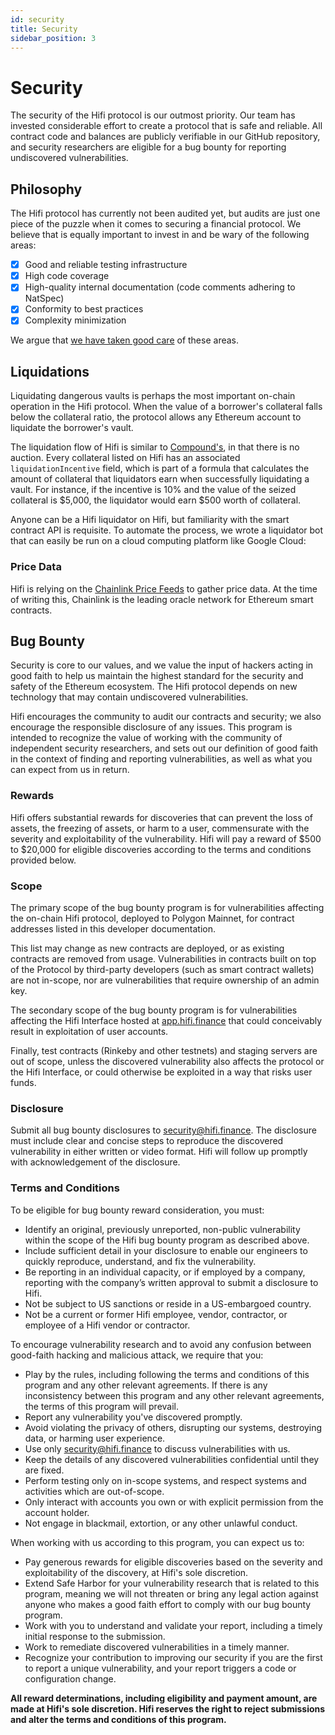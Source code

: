 ```yaml
---
id: security
title: Security
sidebar_position: 3
---
```



# Security

The security of the Hifi protocol is our outmost priority. Our team has invested considerable effort to create a
protocol that is safe and reliable. All contract code and balances are publicly verifiable in our GitHub repository, and
security researchers are eligible for a bug bounty for reporting undiscovered vulnerabilities.

## Philosophy

The Hifi protocol has currently not been audited yet, but audits are just one piece of the puzzle when it comes to securing a
financial protocol. We believe that is equally important to invest in and be wary of the following areas:

- [x] Good and reliable testing infrastructure
- [x] High code coverage
- [x] High-quality internal documentation (code comments adhering to NatSpec)
- [x] Conformity to best practices
- [x] Complexity minimization

We argue that [we have taken good care](https://twitter.com/PaulRBerg/status/1467253180484317186) of these areas.

## Liquidations

Liquidating dangerous vaults is perhaps the most important on-chain operation in the Hifi protocol. When the value of a
borrower's collateral falls below the collateral ratio, the protocol allows any Ethereum account to liquidate the
borrower's vault.

The liquidation flow of Hifi is similar to [Compound's](https://compound.finance/), in that there is no auction. Every
collateral listed on Hifi has an associated `liquidationIncentive` field, which is part of a formula that calculates the
amount of collateral that liquidators earn when successfully liquidating a vault. For instance, if the incentive is 10%
and the value of the seized collateral is $5,000, the liquidator would earn $500 worth of collateral.

Anyone can be a Hifi liquidator on Hifi, but familiarity with the smart contract API is requisite. To automate the
process, we wrote a liquidator bot that can easily be run on a cloud computing platform like Google Cloud:

<LinkPreview
  href="https://github.com/hifi-finance/hifi-liquidator-js"
  icon="github"
  subtitle="GitHub"
  title="GitHub - hifi-finance/hifi-liquidator-js: Utility for automatically liquidating underwater accounts in Hifi"
/>

### Price Data

Hifi is relying on the [Chainlink Price Feeds](https://docs.chain.link/) to gather price data. At the time of writing this, Chainlink is the leading
oracle network for Ethereum smart contracts.

## Bug Bounty

Security is core to our values, and we value the input of hackers acting in good faith to help us maintain the highest
standard for the security and safety of the Ethereum ecosystem. The Hifi protocol depends on new technology that may
contain undiscovered vulnerabilities.

Hifi encourages the community to audit our contracts and security; we also encourage the responsible disclosure of any issues. This program is intended to recognize the value of working with the community of independent security researchers, and sets out our definition of good faith in the context of finding and reporting vulnerabilities, as well as what you can expect from us in return.

### Rewards

Hifi offers substantial rewards for discoveries that can prevent the loss of assets, the freezing of assets, or harm to
a user, commensurate with the severity and exploitability of the vulnerability. Hifi will pay a reward of $500 to
\$20,000 for eligible discoveries according to the terms and conditions provided below.

### Scope

The primary scope of the bug bounty program is for vulnerabilities affecting the on-chain Hifi protocol, deployed to
Polygon Mainnet, for contract addresses listed in this developer documentation.

This list may change as new contracts are deployed, or as existing contracts are removed from usage. Vulnerabilities in
contracts built on top of the Protocol by third-party developers (such as smart contract wallets) are not in-scope, nor
are vulnerabilities that require ownership of an admin key.

The secondary scope of the bug bounty program is for vulnerabilities affecting the Hifi Interface hosted at
[app.hifi.finance](https://app.hifi.finance) that could conceivably result in exploitation of user accounts.

Finally, test contracts (Rinkeby and other testnets) and staging servers are out of scope, unless the discovered
vulnerability also affects the protocol or the Hifi Interface, or could otherwise be exploited in a way that risks user
funds.

### Disclosure

Submit all bug bounty disclosures to [security@hifi.finance](mailto:security@hifi.finance). The disclosure must include
clear and concise steps to reproduce the discovered vulnerability in either written or video format. Hifi will follow up
promptly with acknowledgement of the disclosure.

### Terms and Conditions

To be eligible for bug bounty reward consideration, you must:

- Identify an original, previously unreported, non-public vulnerability within the scope of the Hifi bug bounty program as
  described above.
- Include sufficient detail in your disclosure to enable our engineers to quickly reproduce, understand,
  and fix the vulnerability.
- Be reporting in an individual capacity, or if employed by a company, reporting with the company’s written approval to submit a disclosure to Hifi.
- Not be subject to US sanctions or reside in a US-embargoed country.
- Not be a current or former Hifi employee, vendor, contractor, or employee of a Hifi
  vendor or contractor.

To encourage vulnerability research and to avoid any confusion between good-faith hacking and malicious attack, we
require that you:

- Play by the rules, including following the terms and conditions of this program and any other relevant agreements. If there is any inconsistency between this program and any other relevant agreements, the terms of this program will prevail.
- Report any vulnerability you've discovered promptly.
- Avoid violating the privacy of others, disrupting our systems, destroying data, or harming user experience.
- Use only [security@hifi.finance](mailto:security@hifi.finance) to discuss vulnerabilities with us.
- Keep the details of any discovered vulnerabilities confidential until they are fixed.
- Perform testing only on in-scope systems, and respect systems and activities which are out-of-scope.
- Only interact with accounts you own or with explicit permission from the account holder.
- Not engage in blackmail, extortion, or any other unlawful conduct.

When working with us according to this program, you can expect us to:

- Pay generous rewards for eligible discoveries based on the severity and exploitability of the discovery, at Hifi's sole discretion.
- Extend Safe Harbor for your vulnerability research that is related to this program, meaning we will not threaten or bring any legal action against anyone who makes a good faith effort to comply with our bug bounty program.
- Work with you to understand and validate your report, including a timely initial response to the submission.
- Work to remediate discovered vulnerabilities in a timely manner.
- Recognize your contribution to improving our security if you are the first to report a unique vulnerability, and your
  report triggers a code or configuration change.

**All reward determinations, including eligibility and payment amount, are made at Hifi's sole discretion. Hifi reserves the right to reject submissions and alter the terms and conditions of this program.**
